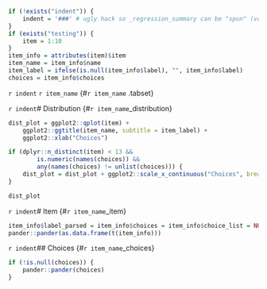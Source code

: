 ```r
if (!exists("indent")) {
	indent = '###' # ugly hack so _regression_summary can be "spun" (variables included via `r ` have to be available)
}
if (exists("testing")) {
	item = 1:10
}
item_info = attributes(item)$item
item_name = item_info$name
item_label = ifelse(is.null(item_info$label), "", item_info$label)
choices = item_info$choices
```

`r indent` `r item_name` {#`r item_name` .tabset}

`r indent`# Distribution {#`r item_name`_distribution}
```r
dist_plot = ggplot2::qplot(item) + 
	ggplot2::ggtitle(item_name, subtitle = item_label) + 
	ggplot2::xlab("Choices")

if (dplyr::n_distinct(item) < 13 && 
		is.numeric(names(choices)) && 
		any(names(choices) != unlist(choices))) {
	dist_plot = dist_plot + ggplot2::scale_x_continuous("Choices", breaks = as.numeric(names(choices)), labels = unlist(choices))
}

dist_plot
```

`r indent`# Item {#`r item_name`_item}

```r
item_info$label_parsed = item_info$choices = item_info$choice_list = NULL
pander::pander(as.data.frame(t(item_info)))
```

`r indent`## Choices {#`r item_name`_choices}
```r
if (!is.null(choices)) {
	pander::pander(choices)
}
```

